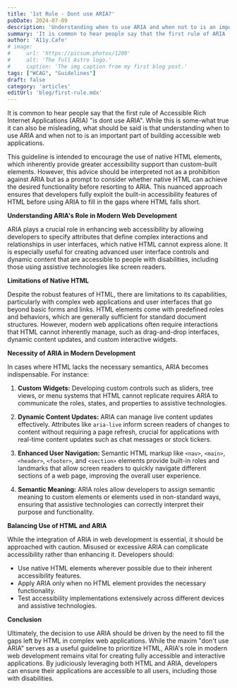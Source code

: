 ```yaml
---
title: '1st Rule - Dont use ARIA?'
pubDate: 2024-07-09
description: 'Understanding when to use ARIA and when not to is an important part of building accessible web applications.'
summary: 'It is common to hear people say that the first rule of ARIA (Accessible Rich Internet Applications) "is dont use ARIA". While this is some-what true it can also be misleading. Understanding when to use ARIA and when not to is an important part of building accessible web applications.'
author: 'A11y.Cafe'
# image:
#     url: 'https://picsum.photos/1200'
#     alt: 'The full Astro logo.'
#     caption: 'The img caption from my first blog post.'
tags: ["WCAG", "Guidelines"]
draft: false
category: 'articles'
editUrl: 'blog/first-rule.mdx'
---
```


It is common to hear people say that the first rule of Accessible Rich Internet Applications (ARIA) "is dont use ARIA". While this is some-what true it can also be misleading, what should be said is that understanding when to use ARIA and when not to is an important part of building accessible web applications.

This guideline is intended to encourage the use of native HTML elements, which inherently provide greater accessibility support than custom-built elements. However, this advice should be interpreted not as a prohibition against ARIA but as a prompt to consider whether native HTML can achieve the desired functionality before resorting to ARIA. This nuanced approach ensures that developers fully exploit the built-in accessibility features of HTML before using ARIA to fill in the gaps where HTML falls short.

**Understanding ARIA's Role in Modern Web Development**

ARIA plays a crucial role in enhancing web accessibility by allowing developers to specify attributes that define complex interactions and relationships in user interfaces, which native HTML cannot express alone. It is especially useful for creating advanced user interface controls and dynamic content that are accessible to people with disabilities, including those using assistive technologies like screen readers.

**Limitations of Native HTML**

Despite the robust features of HTML, there are limitations to its capabilities, particularly with complex web applications and user interfaces that go beyond basic forms and links. HTML elements come with predefined roles and behaviors, which are generally sufficient for standard document structures. However, modern web applications often require interactions that HTML cannot inherently manage, such as drag-and-drop interfaces, dynamic content updates, and custom interactive widgets.

**Necessity of ARIA in Modern Development**

In cases where HTML lacks the necessary semantics, ARIA becomes indispensable. For instance:

1. **Custom Widgets:** Developing custom controls such as sliders, tree views, or menu systems that HTML cannot replicate requires ARIA to communicate the roles, states, and properties to assistive technologies.
   
2. **Dynamic Content Updates:** ARIA can manage live content updates effectively. Attributes like `aria-live` inform screen readers of changes to content without requiring a page refresh, crucial for applications with real-time content updates such as chat messages or stock tickers.

3. **Enhanced User Navigation:** Semantic HTML markup like `<nav>`, `<main>`,
   `<header>`, `<footer>`, and `<section>` elements provide built-in roles and
   landmarks that allow screen readers to quickly navigate different sections of
   a web page, improving the overall user experience.

4. **Semantic Meaning:** ARIA roles allow developers to assign semantic meaning
   to custom elements or elements used in non-standard ways, ensuring that
   assistive technologies can correctly interpret their purpose and
   functionality.


**Balancing Use of HTML and ARIA**

While the integration of ARIA in web development is essential, it should be approached with caution. Misused or excessive ARIA can complicate accessibility rather than enhancing it. Developers should:

- Use native HTML elements wherever possible due to their inherent accessibility features.
- Apply ARIA only when no HTML element provides the necessary functionality.
- Test accessibility implementations extensively across different devices and assistive technologies.

**Conclusion**

Ultimately, the decision to use ARIA should be driven by the need to fill the gaps left by HTML in complex web applications. While the maxim "don't use ARIA" serves as a useful guideline to prioritize HTML, ARIA's role in modern web development remains vital for creating fully accessible and interactive applications. By judiciously leveraging both HTML and ARIA, developers can ensure their applications are accessible to all users, including those with disabilities.